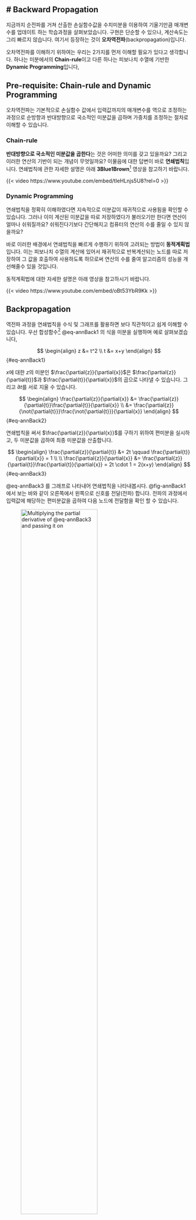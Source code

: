 # Backward Propagation
---

지금까지 순전파를 거쳐 산출한 손실함수값을 수치미분을 이용하여 기울기만큼 매개변수를 업데이트 하는 학습과정을 살펴보았습니다. 구현은 단순할 수 있으나, 계산속도는 그리 빠르지 않습니다. 여기서 등장하는 것이 **오차역전파**(backpropagation)입니다.

오차역전파를 이해하기 위하여는 우리는 2가지를 먼저 이해할 필요가 있다고 생각합니다. 하나는 미분에서의 **Chain-rule**이고 다른 하나는 피보나치 수열에 기반한 **Dynamic Programming**입니다,

## Pre-requisite: Chain-rule and Dynamic Programming

오차역전파는 기본적으로 손실함수 값에서 입력값까지의 매개변수를 역으로 조정하는 과정으로 순방향과 반대방향으로 국소적인 미분값을 곱하며 가중치를 조정하는 절차로 이해할 수 있습니다.

### Chain-rule

**반대방향으로 국소적인 미분값을 곱한다**는 것은 어떠한 의미를 갖고 있을까요? 그리고 이러한 연산의 기반이 되는 개념이 무엇일까요? 이물음에 대한 답변이 바로 **연쇄법칙**입니다. 연쇄법칙에 관한 자세한 설명은 아래 **3Blue1Brown**^[3Blue1Brown은 많은 수학적인 문제를 도식화하여 아주 직관적으로 설명하고 있어 매우 유용합니다.] 영상을 참고하기 바랍니다.

{{< video https://www.youtube.com/embed/tIeHLnjs5U8?rel=0 >}}

### Dynamic Programming

연쇄법칙을 정확히 이해하였다면 지속적으로 미분값이 재귀적으로 사용됨을 확인할 수 있습니다. 그러나 이미 계산된 미분값을 따로 저장하였다가 불러오기만 한다면 연산이 얼마나 쉬워질까요? 쉬워진다기보다 간단해지고 컴퓨터의 연산의 수를 줄일 수 있지 않을까요?

바로 이러한 배경에서 연쇄법칙을 빠르게 수행하기 위하여 고려되는 방법이 **동적계획법** 입니다. 이는 피보나치 수열의 계산에 있어서 재귀적으로 반복계산되는 노드를 따로 저장하여 그 값을 호출하여 사용하도록 하므로써 연산의 수를 줄여 알고리즘의 성능을 개선해줄수 있을 것입니다.

동적계획법에 대한 자세한 설명은 아래 영상을 참고하시기 바랍니다.

{{< video https://www.youtube.com/embed/oBt53YbR9Kk >}}

## Backpropagation

역전파 과정을 연쇄법칙을 수식 및 그래프를 활용하면 보다 직관적이고 쉽게 이해할 수 있습니다. 우선 합성함수^[합성함수의 미분은 함성함수를 구성하는 각 함수의 미분의 곱으로 표현가능] @eq-annBack1 의 식을 미분을 실행하며 예로 살펴보겠습니다,

$$
\begin{align}
z &= t^2 \\
t &= x+y
\end{align}
$$ {#eq-annBack1}

$x$에 대한 $z$의 미분인 $\frac{\partial{z}}{\partial{x}}$은 $\frac{\partial{z}}{\partial{t}}$과 $\frac{\partial{t}}{\partial{x}}$의 곱으로 나타낼 수 있습니다. 그리고 $\partial{t}$를 서로 지울 수 있습니다.

$$
\begin{align}
\frac{\partial{z}}{\partial{x}} &= \frac{\partial{z}}{\partial{t}}\frac{\partial{t}}{\partial{x}} \\
&= \frac{\partial{z}}{\not{\partial{t}}}\frac{\not{\partial{t}}}{\partial{x}}
\end{align}
$$ {#eq-annBack2}

연쇄법칙을 써서 $\frac{\partial{z}}{\partial{x}}$를 구하기 위하여 편미분을 실시하고, 두 미분값을 곱하여 최종 미분값을 산출합니다.

$$
\begin{align}
\frac{\partial{z}}{\partial{t}} &= 2t \qquad
\frac{\partial{t}}{\partial{x}} = 1 \\ \\
\frac{\partial{z}}{\partial{x}} &= \frac{\partial{z}}{\partial{t}}\frac{\partial{t}}{\partial{x}} = 
2t \cdot 1 = 2(x+y)
\end{align}
$$ {#eq-annBack3}

@eq-annBack3 를 그래프로 나타내어 연쇄법칙을 나타내봅시다. @fig-annBack1 에서 보는 바와 같이 오른쪽에서 왼쪽으로 신호를 전달(전파) 합니다. 전파의 과정에서 입력값에 해당하는 편미분값을 곱하여 다음 노드에 전달함을 확인 할 수 있습니다.

![Multiplying the partial derivative of @eq-annBack3 and passing it on](image/fig-annBack1.png){#fig-annBack1 width=70%}

@fig-annBack1 과 같은 과정에 @eq-annBack3 의 미분값을 대입하면 @fig-annBack2 와 같은 결과를 얻을 수 있습니다.

![The process of showing backpropagation results](image/fig-annBack2.png){#fig-annBack2 width=70%}

### Backpropagation of Addition Nodes

먼저 $z=x+y$를 갖고 덧셈노드에 대한 역전파를 살펴보겠습니다. 먼저 이 식에 대한 미분을 해석적으로 구하면 $\frac{\partial{z}}{\partial{x}}$와 $\frac{\partial{z}}{\partial{y}}$ 모두 1이 됩니다.

@fig-annBack4 의 그래프를 기준으로 역전파^[역전파는 순방향과 반대방향으로 국소적 미분(편미분)값을 곱하는 방법으로 수행] 과정을 살펴봅시다. 

상류에서 산출한 편미분 값($\frac{\partial{L}}{\partial{z}}$)을 $x$간선의 경우 $\frac{\partial{L}}{\partial{z}}\frac{\partial{z}}{\partial{x}}$의 꼴로 역전파가 이루어 지고, $y$간선의 경우 $\frac{\partial{L}}{\partial{z}}\frac{\partial{z}}{\partial{y}}$의 꼴로 역전파가 이루어 집니다.

@fig-annBack4 는 덧셈의 역전파 이므로 $\frac{\partial{L}}{\partial{z}}\frac{\partial{z}}{\partial{x}}=\frac{\partial{L}}{\partial{z}}\cdot1$과 $\frac{\partial{L}}{\partial{z}}\frac{\partial{z}}{\partial{y}}=\frac{\partial{L}}{\partial{z}}\cdot1$로 변형됨으로 입력된 값 그대로 다음 노드에 전달되게 됩니다.

::: {#fig-annBack4 layout-nrow=2 .column-page}

![](image/annBack3.png){width=70%}

![](image/annBack4.png){width=70%}

Examples: Backpropagation of Addition Nodes
:::

### Backpropagation of Multiplication Nodes

다음으로 $z=xy$를 갖고 곱셈노드에 대한 역전파를 살펴보겠습니다. 먼저 이 식에 대한 미분을 해석적으로 구하면 $\frac{\partial{z}}{\partial{x}} = y$와 $\frac{\partial{z}}{\partial{y}} = x$가 됩니다.

@fig-annBack5 의 그래프를 기준으로 역전파 과정을 살펴봅시다. 

상류에서 산출한 편미분 값($\frac{\partial{L}}{\partial{z}}$)을 $x$간선의 경우 $\frac{\partial{L}}{\partial{z}}\frac{\partial{z}}{\partial{x}}=\frac{\partial{L}}{\partial{z}}\frac{\partial{z}}{\partial{x}}=\frac{\partial{L}}{\partial{z}}\cdot y$의 꼴로 역전파가 이루어 지고, $y$간선의 경우 $\frac{\partial{L}}{\partial{z}}\frac{\partial{z}}{\partial{y}}=\frac{\partial{L}}{\partial{z}}\frac{\partial{z}}{\partial{y}}=\frac{\partial{L}}{\partial{z}}\cdot x$의 꼴로 역전파가 이루어 집니다.

@fig-annBack4 는 곱셈의 역전파는 서로 바꾼값을 곱하여 하류로 흘려 보내게 됨을 확인할 수 있습니다.

::: {#fig-annBack5 layout-nrow=2 .column-page}

![](image/annBack5.png){width=70%}

![](image/annBack6.png){width=70%}

Examples: Multiplication of Addition Nodes
:::

::: {.callout-tip}

## 편미분과 그라디언트

-   신경망의 학습을 위한 역전파 과정은 모든 독립변수에 대한 편미분을 통하여 기울기를 산출
-   대부분의 경우 이를 간단하게 표현하기 위하여 $\nabla$연산자를 사용
-   편미분을 통한 가중치($\omega$)의 업데이트 과정을 아래와 같이 표현

$$
\omega = \leftarrow \omega - \alpha \nabla_{\omega} \epsilon
$$

:::
